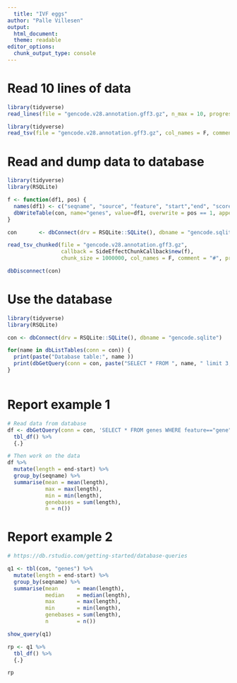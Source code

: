 ```yaml
---
  title: "IVF eggs"
author: "Palle Villesen"
output:
  html_document:
  theme: readable
editor_options: 
  chunk_output_type: console
---
```

  
  
# Read 10 lines of data

```r

library(tidyverse)
read_lines(file = "gencode.v28.annotation.gff3.gz", n_max = 10, progress = TRUE)

```


```r

library(tidyverse)
read_tsv(file = "gencode.v28.annotation.gff3.gz", col_names = F, comment = "#", skip = 0, n_max = 10, progress = TRUE )

```


# Read and dump data to database

```r

library(tidyverse)
library(RSQLite)

f <- function(df1, pos) {
  names(df1) <- c("seqname", "source", "feature", "start","end", "score","strand","frame","attribute")  
  dbWriteTable(con, name="genes", value=df1, overwrite = pos == 1, append = pos!=1)
}

con       <- dbConnect(drv = RSQLite::SQLite(), dbname = "gencode.sqlite")

read_tsv_chunked(file = "gencode.v28.annotation.gff3.gz", 
                 callback = SideEffectChunkCallback$new(f), 
                 chunk_size = 1000000, col_names = F, comment = "#", progress = TRUE )

dbDisconnect(con)

```

# Use the database

```r

library(tidyverse)
library(RSQLite)

con <- dbConnect(drv = RSQLite::SQLite(), dbname = "gencode.sqlite")

for(name in dbListTables(conn = con)) {
  print(paste("Database table:", name ))
  print(dbGetQuery(conn = con, paste("SELECT * FROM ", name, " limit 3;")) %>% tbl_df())
}



```

# Report example 1

```r

# Read data from database
df <- dbGetQuery(conn = con, 'SELECT * FROM genes WHERE feature=="gene"') %>% 
  tbl_df() %>%
  {.}

# Then work on the data
df %>% 
  mutate(length = end-start) %>%
  group_by(seqname) %>%
  summarise(mean = mean(length),
            max = max(length),
            min = min(length),
            genebases = sum(length),
            n = n())

```

# Report example 2

```r

# https://db.rstudio.com/getting-started/database-queries

q1 <- tbl(con, "genes") %>%
  mutate(length = end-start) %>%
  group_by(seqname) %>%
  summarise(mean      = mean(length),
            median    = median(length),
            max       = max(length),
            min       = min(length),
            genebases = sum(length),
            n         = n())

show_query(q1)

rp <- q1 %>% 
  tbl_df() %>%
  {.}

rp

```

